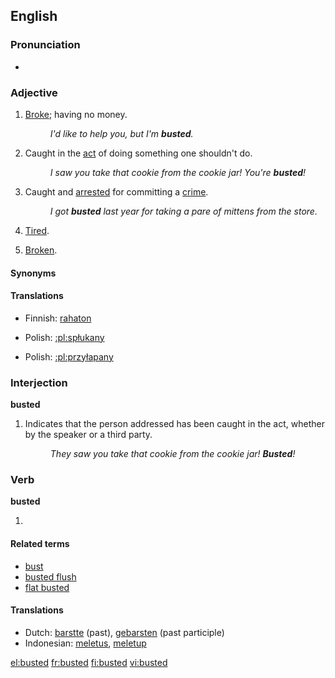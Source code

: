 ==English==

===Pronunciation===
* {{IPA|/'bʌstət/}}

===Adjective===
{{en-adj|-}}

# {{slang}} [[broke|Broke]]; having no money.
#: ''I'd like to help you, but I'm '''busted'''.''
# {{slang}} Caught in the [[act]] of doing something one shouldn't do.
#: ''I saw you take that cookie from the cookie jar!  You're '''busted'''!''
# {{slang}} Caught and [[arrested]] for committing a [[crime]].
#: ''I got '''busted''' last year for taking a pare of mittens from the store.''
# {{slang}} [[tired|Tired]].
# {{slang}} [[broken|Broken]].

====Synonyms====
{{ws_refer|tired|exhausted}}

====Translations====
{{trans-top|having no money}}
* Finnish: [[rahaton]]
{{trans-mid}}
* Polish: [[:pl:spłukany]]
{{trans-bottom}}

{{trans-top|caught in the act}}
* Polish: [[:pl:przyłapany]]
{{trans-mid}}
{{trans-bottom}}

===Interjection===
'''busted'''

# Indicates that the person addressed has been caught in the act, whether by the speaker or a third party.
#: ''They saw you take that cookie from the cookie jar!  '''Busted'''!''

===Verb===
'''busted'''

# {{past of|[[bust]]}}

====Related terms====
* [[bust]]
* [[busted flush]]
* [[flat busted]]

====Translations====
* Dutch: [[barstte]] (past), [[gebarsten]] (past participle)
* Indonesian: [[letus|meletus]], [[letup|meletup]]

[[el:busted]]
[[fr:busted]]
[[fi:busted]]
[[vi:busted]]